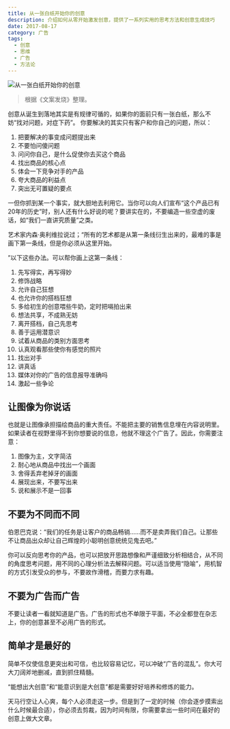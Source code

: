 ```yaml
---
title: 从一张白纸开始你的创意
description: 介绍如何从零开始激发创意，提供了一系列实用的思考方法和创意生成技巧
date: 2017-08-17
category: 广告
tags:
  - 创意
  - 思维
  - 广告
  - 方法论
---
```


![从一张白纸开始你的创意](https://img.dava.cc/img/从一张白纸开始你的创意.png)

> 根据《文案发烧》整理。

创意从诞生到落地其实是有规律可循的，如果你的面前只有一张白纸，那么不妨“找对问题，对症下药”。 你要解决的其实只有客户和你自己的问题，所以：

1. 把要解决的事变成问题提出来
2. 不要怕问傻问题
3. 问问你自己，是什么促使你去买这个商品
4. 找出商品的核心点
5. 体会一下竞争对手的产品
6. 夸大商品的利益点
7. 突出无可置疑的要点

一但你抓到某一个事实，就大胆地去利用它。当你可以向人们宣布“这个产品已有20年的历史”时，别人还有什么好说的呢？要讲实在的，不要编造一些空虚的废话，如“我们一直讲究质量”之类。

艺术家内森·奥利维拉说过；“所有的艺术都是从第一条线衍生出来的，最难的事是画下第一条线，但是你必须从这里开始。

”以下这些办法。可以帮你画上这第一条线：

1. 先写得实，再写得妙
2. 修饰战略
3. 允许自己狂想
4. 也允许你的搭档狂想
5. 多给初生的创意喂些牛奶，定时把嗝拍出来
6. 想法共享，不成熟无妨
7. 离开搭档，自己先思考
8. 善于运用潜意识
9. 试着从商品的类别方面思考
10. 认真观看那些使你有感觉的照片
11. 找出对手
12. 讲真话
13. 媒体对你的广告的信息报导准确吗
14. 激起一些争论

## 让图像为你说话

也就是让图像承担描绘商品的重大责任。不能把主要的销售信息埋在内容说明里。如果读者在视野里得不到你想要说的信息，他就不理这个广告了。因此，你需要注意：

1. 图像为主，文字简洁
2. 耐心地从商品中找出一个画面
3. 舍得丢弃老掉牙的画面
4. 展现出来，不要写出来
5. 说和展示不是一回事

## 不要为不同而不同

伯恩巴克说：“我们的任务是让客户的商品畅销......而不是卖弄我们自己。让那些不让商品出众却让自己辉煌的小聪明创意统统见鬼去吧。”

你可以反向思考你的产品，也可以把放开思路想像和严谨细致分析相结合，从不同的角度思考问题，用不同的心理分析法去解释问题。可以适当使用“隐喻”，用机智的方式引发受众的参与，不要故作滑稽，而要力求有趣。

## 不要为广告而广告

不要让读者一看就知道是广告。广告的形式也不单限于平面，不必全都登在杂志上，你的创意甚至不必用广告的形式。

## 简单才是最好的

简单不仅使信息更突出和可信，也比较容易记忆，可以冲破“广告的混乱”。你大可大刀阔斧地删减，直到抓住精髓。

“能想出大创意”和“能意识到是大创意”都是需要好好培养和修炼的能力。

天马行空让人心爽，每个人必须走这一步。但是到了一定的时候（你会逐步摸索出什么时候最合适），你必须去剪裁，因为时间有限，你需要拿出一些时间在最好的创意上做大文章。
